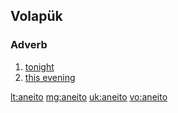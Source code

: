 ==Volapük==
===Adverb===
{{head|vo|adverb}}
# [[tonight]]
# [[this evening]]

[[lt:aneito]]
[[mg:aneito]]
[[uk:aneito]]
[[vo:aneito]]